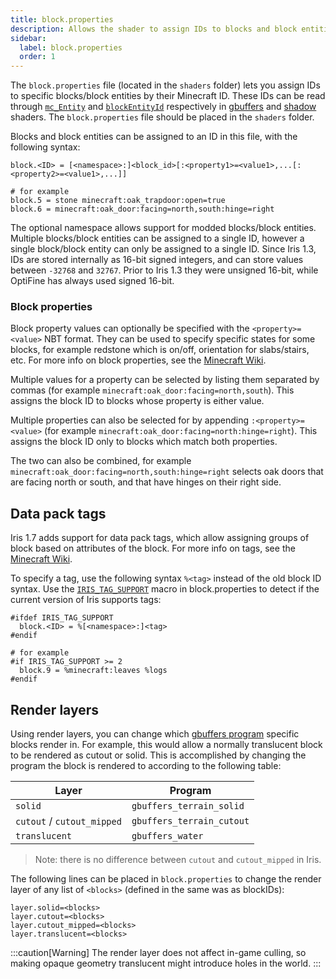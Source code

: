 ```yaml
---
title: block.properties
description: Allows the shader to assign IDs to blocks and block entities.
sidebar:
  label: block.properties
  order: 1
---
```



The `block.properties` file (located in the `shaders` folder) lets you assign IDs to specific blocks/block entities by their Minecraft ID. These IDs can be read through [`mc_Entity`](/current/reference/attributes/mc_entity) and [`blockEntityId`](/current/reference/uniforms/id#blockentityid) respectively in [gbuffers](/current/reference/programs/gbuffers) and [shadow](/current/reference/programs/shadow) shaders. The `block.properties` file should be placed in the `shaders` folder.

Blocks and block entities can be assigned to an ID in this file, with the following syntax:
```properties title="block.properties"
block.<ID> = [<namespace>:]<block_id>[:<property1>=<value1>,...[:<property2>=<value1>,...]]

# for example
block.5 = stone minecraft:oak_trapdoor:open=true
block.6 = minecraft:oak_door:facing=north,south:hinge=right
```

The optional namespace allows support for modded blocks/block entities. Multiple blocks/block entities can be assigned to a single ID, however a single block/block entity can only be assigned to a single ID. Since Iris 1.3, IDs are stored internally as 16-bit signed integers, and can store values between `-32768` and `32767`. Prior to Iris 1.3 they were unsigned 16-bit, while OptiFine has always used signed 16-bit.

### Block properties
Block property values can optionally be specified with the `<property>=<value>` NBT format. They can be used to specify specific states for some blocks, for example redstone which is on/off, orientation for slabs/stairs, etc. For more info on block properties, see the [Minecraft Wiki](https://minecraft.wiki/w/Block_states).

Multiple values for a property can be selected by listing them separated by commas (for example `minecraft:oak_door:facing=north,south`). This assigns the block ID to blocks whose property is either value.

Multiple properties can also be selected for by appending `:<property>=<value>` (for example `minecraft:oak_door:facing=north:hinge=right`). This assigns the block ID only to blocks which match both properties.

The two can also be combined, for example `minecraft:oak_door:facing=north,south:hinge=right` selects oak doors that are facing north or south, and that have hinges on their right side.


## Data pack tags

Iris 1.7 adds support for data pack tags, which allow assigning groups of block based on attributes of the block. For more info on tags, see the [Minecraft Wiki](https://minecraft.wiki/w/Tag#Java_Edition_2).

To specify a tag, use the following syntax `%<tag>` instead of the old block ID syntax. Use the [`IRIS_TAG_SUPPORT`](/current/reference/macros/iris_tag_support) macro in block.properties to detect if the current version of Iris supports tags:
```properties title="block.properties"  
#ifdef IRIS_TAG_SUPPORT
  block.<ID> = %[<namespace>:]<tag>
#endif

# for example
#if IRIS_TAG_SUPPORT >= 2
  block.9 = %minecraft:leaves %logs
#endif
```

## Render layers

Using render layers, you can change which [gbuffers program](/current/reference/programs/gbuffers) specific blocks render in. For example, this would allow a normally translucent block to be rendered as cutout or solid. This is accomplished by changing the program the block is rendered to according to the following table:

| Layer                     | Program                   |
| ------------------------- | ------------------------- |
| `solid`                   | `gbuffers_terrain_solid`  |
| `cutout` / `cutout_mipped`| `gbuffers_terrain_cutout` |
| `translucent`             | `gbuffers_water`          |

> Note: there is no difference between `cutout` and `cutout_mipped` in Iris.

The following lines can be placed in `block.properties` to change the render layer of any list of `<blocks>` (defined in the same was as blockIDs):

```properties title="block.properties"
layer.solid=<blocks>
layer.cutout=<blocks>
layer.cutout_mipped=<blocks>
layer.translucent=<blocks>
```

:::caution[Warning]
The render layer does not affect in-game culling, so making opaque geometry translucent might introduce holes in the world.
:::